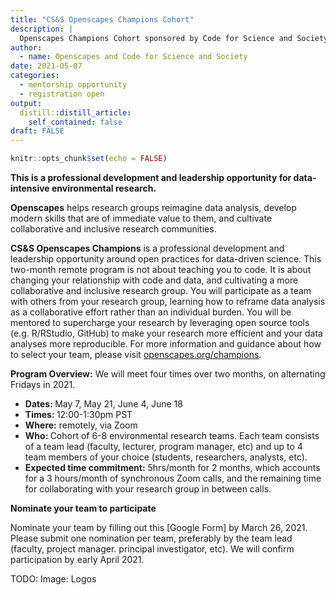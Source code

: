 ```yaml
---
title: "CS&S Openscapes Champions Cohort"
description: |
  Openscapes Champions Cohort sponsored by Code for Science and Society (CS&S)
author:
  - name: Openscapes and Code for Science and Society
date: 2021-05-07
categories:
  - mentorship opportunity
  - registration open
output:
  distill::distill_article:
    self_contained: false
draft: FALSE    
---
```



```r
knitr::opts_chunk$set(echo = FALSE)
```

**This is a professional development and leadership opportunity for data-intensive environmental research.**

**Openscapes** helps research groups reimagine data analysis, develop modern skills that are of immediate value to them, and cultivate collaborative and inclusive research communities. 

**CS&S Openscapes Champions** is a professional development and leadership opportunity around open practices for data-driven science. This two-month remote program is not about teaching you to code. It is about changing your relationship with code and data, and cultivating a more collaborative and inclusive research group. You will participate as a team with others from your research group, learning how to reframe data analysis as a collaborative effort rather than an individual burden. You will be mentored to supercharge your research by leveraging open source tools (e.g. R/RStudio, GitHub) to make your research more efficient and your data analyses more reproducible. For more information and guidance about how to select your team, please visit [openscapes.org/champions](https://www.openscapes.org/champions/).

**Program Overview:** We will meet four times over two months, on alternating Fridays in 2021.

- **Dates: **May 7, May 21, June 4, June 18
- **Times: **12:00-1:30pm PST 
- **Where:** remotely, via Zoom
- **Who: **Cohort of 6-8 environmental research teams. Each team consists of a team lead (faculty, lecturer, program manager, etc) and up to 4 team members of your choice (students, researchers, analysts, etc). 
- **Expected time commitment:** 5hrs/month for 2 months, which accounts for a 3 hours/month of synchronous Zoom calls, and the remaining time for collaborating with your research group in between calls.

**Nominate your team to participate**

Nominate your team by filling out this [Google Form] by March 26, 2021. Please submit one nomination per team, preferably by the team lead (faculty, project manager. principal investigator, etc). We will confirm participation by early April 2021. 

TODO: Image: Logos
